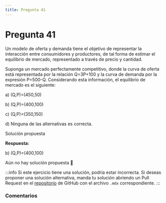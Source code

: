 ```yaml
---
title: Pregunta 41
---
```



# Pregunta 41

<div className="exercise">
Un modelo de oferta y demanda tiene el objetivo de representar la interacción entre consumidores
y productores, de tal forma de estimar el equilibrio de mercado, representado a través de precio y
cantidad.

Suponga un mercado perfectamente competitivo, donde la curva de oferta está representada por
la relación Q=3P+100 y la curva de demanda por la expresión P=500-Q. Considerando esta
información, el equilibrio de mercado es el siguiente:

a) (Q,P)=(450,50)

b) (Q,P)=(400,100)

c) (Q,P)=(350,150)

d) Ninguna de las alternativas es correcta.
</div>

<MDXDetails>
<summary>Solución propuesta</summary>

<div className="exercise">

**Respuesta:**

b) (Q,P)=(400,100)

Aún no hay solución propuesta 🥲
</div>

:::info
Si este ejercicio tiene una solución, podría estar incorrecta. Si deseas proponer una solución alternativa, manda tu solución abriendo
un Pull Request en el [repositorio](https://github.com/crow-rojas/apuntes-fundamentals/pulls) de GitHub con el archivo
`.mdx` correspondiente.
:::

</MDXDetails>

### Comentarios

<Disqus
  url="https://crow-rojas.github.io/apuntes-fundamentals/docs/engineering/economics/exercises/2023-2/p41"
  identifier="docs/engineering/economics/exercises/2023-2/p41"
  title="2023-2 Economia - Pregunta 41"
/>
